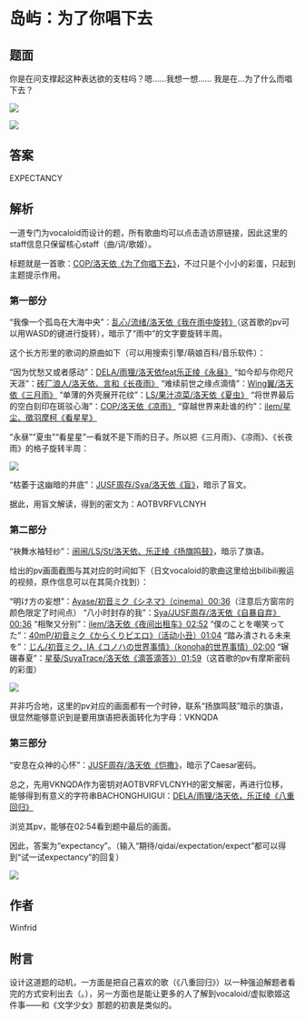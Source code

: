 # 岛屿：为了你唱下去

## 题面

你是在问支撑起这种表达欲的支柱吗？嗯……我想一想……
我是在…为了什么而唱下去？

![](./07-dao-yu-wei-le-ni-chang-xia-qu.assets/image_1.webp)

![](./07-dao-yu-wei-le-ni-chang-xia-qu.assets/image_2.webp)

## 答案

<AnswerBlock>EXPECTANCY</AnswerBlock>

## 解析

一道专门为vocaloid而设计的题，所有歌曲均可以点击造访原链接，因此这里的staff信息只保留核心staff（曲/词/歌姬）。

标题就是一首歌：[COP/洛天依《为了你唱下去》](https://www.bilibili.com/video/BV1ts411y7FY?spm_id_from=333.337.search-card.all.click)，不过只是个小小的彩蛋，只起到主题提示作用。

### 第一部分

“我像一个孤岛在大海中央”：[乱心/流绪/洛天依《我在雨中旋转》](https://www.bilibili.com/video/BV1bB4y1c7X4?spm_id_from=333.337.search-card.all.click)（这首歌的pv可以用WASD的键进行旋转），暗示了“雨中”的文字要旋转半周。

这个长方形里的歌词的原曲如下（可以用搜索引擎/萌娘百科/音乐软件）：

“因为忧愁又或者感动”：[DELA/雨狸/洛天依feat乐正绫《永昼》](https://www.bilibili.com/video/BV1bB4y1c7X4?spm_id_from=333.337.search-card.all.click)
“如今却与你咫尺天涯”：[砖厂浪人/洛天依、言和《长夜雨》](https://www.bilibili.com/video/BV12s411U7k9?spm_id_from=333.337.search-card.all.click)
“难续前世之缘点滴情”：[Wing翼/洛天依《三月雨》](https://www.bilibili.com/video/BV1vx411F7Ey?spm_id_from=333.337.search-card.all.click)
“单薄的外壳展开花纹”：[LS/果汁凉菜/洛天依《夏虫》](https://www.bilibili.com/video/BV1Hf4y1L7MF?spm_id_from=333.337.search-card.all.click)
“将世界最后的空白刻印在斑驳心海”：[COP/洛天依《凉雨》](https://www.bilibili.com/video/BV12x411y7SN?spm_id_from=333.337.search-card.all.click)
“穿越世界来赴谁的约”：[ilem/星尘、徵羽摩柯《看星星》](https://www.bilibili.com/video/BV1oc411h7mR?spm_id_from=333.337.search-card.all.click)

“永昼”“夏虫”“看星星”一看就不是下雨的日子。所以把《三月雨》、《凉雨》、《长夜雨》的格子旋转半周：

![](./07-dao-yu-wei-le-ni-chang-xia-qu.assets/image_7.webp)

“枯萎于这幽暗的井底”：[JUSF周存/Sya/洛天依《盲》](https://www.bilibili.com/video/BV13s411d7RM?spm_id_from=333.337.search-card.all.click)，暗示了盲文。

据此，用盲文解读，得到的密文为：AOTBVRFVLCNYH

### 第二部分

“袂舞水袖轻纱”：[闹闹/LS/St/洛天依、乐正绫《扬旗鸣鼓》](https://www.bilibili.com/festival/VSF2022live?bvid=BV1mb4y1E7RF&spm_id_from=333.337.search-card.all.click)，暗示了旗语。

给出的pv画面截图与其对应的时间如下（日文vocaloid的歌曲这里给出bilibili搬运的视频，原作信息可以在其简介找到）：

“明け方の妄想”：[Ayase/初音ミク《シネマ》（cinema）00:36](https://www.bilibili.com/video/BV1dN411f7TZ?spm_id_from=333.337.search-card.all.click)（注意后方窗帘的颜色限定了时间点）
“八小时封存的我”：[Sya/JUSF周存/洛天依《自暴自弃》00:36](https://www.bilibili.com/video/BV19b411m7mq?spm_id_from=333.337.search-card.all.click)
“相聚又分别”：[ilem/洛天依《夜间出租车》02:52](https://www.bilibili.com/video/BV1vb411Y7A6?spm_id_from=333.337.search-card.all.click)
“僕のことを嘲笑ってた”：[40mP/初音ミク《からくりピエロ》（活动小丑）01:04](https://www.bilibili.com/video/BV1TD4y1Q78b?spm_id_from=333.337.search-card.all.click)
“踏み潰される未来を”：[じん/初音ミク，IA《コノハの世界事情》（konoha的世界事情）02:00](https://www.bilibili.com/video/BV1zx411w7KC?spm_id_from=333.337.search-card.all.click)
“辗碾春夏”：[星葵/SuyaTrace/洛天依《滴答滴答》）01:59](https://www.bilibili.com/video/BV13L4y1p7y3?spm_id_from=333.337.search-card.all.click)（这首歌的pv有摩斯密码的彩蛋）

![](./07-dao-yu-wei-le-ni-chang-xia-qu.assets/image_3.webp)

并非巧合地，这里的pv对应的画面都有一个时钟，联系“扬旗鸣鼓”暗示的旗语，很显然能够意识到是要用旗语把表面转化为字母：VKNQDA

### 第三部分

“安息在众神的心怀”：[JUSF周存/洛天依《恺撒》](https://www.bilibili.com/video/BV1zP4y1G7FM?spm_id_from=333.337.search-card.all.click)，暗示了Caesar密码。

总之，先用VKNQDA作为密钥对AOTBVRFVLCNYH的密文解密，再进行位移，能够得到有意义的字符串BACHONGHUIGUI：[DELA/雨狸/洛天依，乐正绫《八重回归》](https://www.bilibili.com/video/BV1Hx411C7xF?spm_id_from=333.337.search-card.all.click)

浏览其pv，能够在02:54看到题中最后的画面。

因此，答案为“expectancy”。（输入“期待/qidai/expectation/expect”都可以得到“试一试expectancy”的回复）

![](./07-dao-yu-wei-le-ni-chang-xia-qu.assets/image_4.webp)

## 作者

Winfrid

## 附言

设计这道题的动机，一方面是把自己喜欢的歌（《八重回归》）以一种强迫解题者看完的方式安利出去（。），另一方面也是能让更多的人了解到vocaloid/虚拟歌姬这件事——和《文学少女》那题的初衷是类似的。
